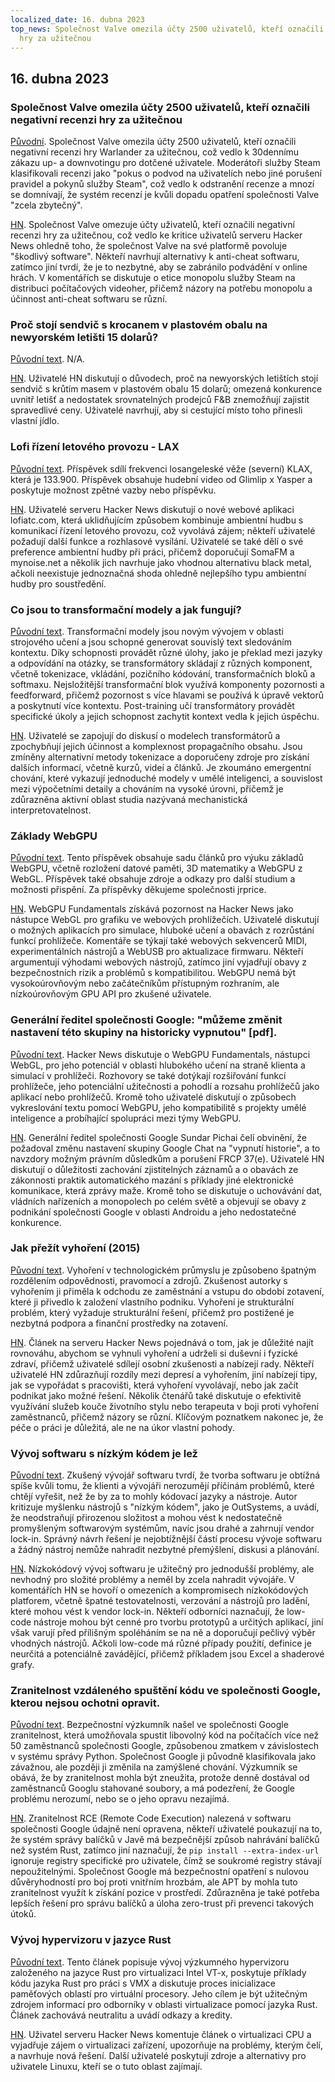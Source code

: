 ```yaml
---
localized_date: 16. dubna 2023
top_news: Společnost Valve omezila účty 2500 uživatelů, kteří označili negativní recenzi
  hry za užitečnou
---
```




<CallToAction />

<Steps>

## 16. dubna 2023

### Společnost Valve omezila účty 2500 uživatelů, kteří označili negativní recenzi hry za užitečnou

[Původní](https://tech.slashdot.org/story/23/04/14/175246/valve-restricts-accounts-of-2500-users-who-marked-a-negative-game-review-useful).
Společnost Valve omezila účty 2500 uživatelů, kteří označili negativní recenzi hry Warlander za užitečnou, což vedlo k 30dennímu zákazu up- a downvotingu pro dotčené uživatele. Moderátoři služby Steam klasifikovali recenzi jako "pokus o podvod na uživatelích nebo jiné porušení pravidel a pokynů služby Steam", což vedlo k odstranění recenze a mnozí se domnívají, že systém recenzí je kvůli dopadu opatření společnosti Valve "zcela zbytečný".

[HN](http://news.ycombinator.com/item?id=35577895).
Společnost Valve omezuje účty uživatelů, kteří označili negativní recenzi hry za užitečnou, což vedlo ke kritice uživatelů serveru Hacker News ohledně toho, že společnost Valve na své platformě povoluje "škodlivý software". Někteří navrhují alternativy k anti-cheat softwaru, zatímco jiní tvrdí, že je to nezbytné, aby se zabránilo podvádění v online hrách. V komentářích se diskutuje o etice monopolu služby Steam na distribuci počítačových videoher, přičemž názory na potřebu monopolu a účinnost anti-cheat softwaru se různí.

### Proč stojí sendvič s krocanem v plastovém obalu na newyorském letišti 15 dolarů?

[Původní text](https://hellgatenyc.com/why-is-airport-turkey-sandwich-expensive).
N/A.

[HN](http://news.ycombinator.com/item?id=35580847).
Uživatelé HN diskutují o důvodech, proč na newyorských letištích stojí sendvič s krůtím masem v plastovém obalu 15 dolarů; omezená konkurence uvnitř letišť a nedostatek srovnatelných prodejců F&B znemožňují zajistit spravedlivé ceny. Uživatelé navrhují, aby si cestující místo toho přinesli vlastní jídlo.

### Lofi řízení letového provozu - LAX

[Původní text](https://www.lofiatc.com/?icao=KLAX).
Příspěvek sdílí frekvenci losangeleské věže (severní) KLAX, která je 133.900. Příspěvek obsahuje hudební video od Glimlip x Yasper a poskytuje možnost zpětné vazby nebo příspěvku.

[HN](http://news.ycombinator.com/item?id=35583228).
Uživatelé serveru Hacker News diskutují o nové webové aplikaci lofiatc.com, která uklidňujícím způsobem kombinuje ambientní hudbu s komunikací řízení letového provozu, což vyvolává zájem; někteří uživatelé požadují další funkce a rozhlasové vysílání. Uživatelé se také dělí o své preference ambientní hudby při práci, přičemž doporučují SomaFM a mynoise.net a několik jich navrhuje jako vhodnou alternativu black metal, ačkoli neexistuje jednoznačná shoda ohledně nejlepšího typu ambientní hudby pro soustředění.

### Co jsou to transformační modely a jak fungují?

[Původní text](https://txt.cohere.ai/what-are-transformer-models/).
Transformační modely jsou novým vývojem v oblasti strojového učení a jsou schopné generovat souvislý text sledováním kontextu. Díky schopnosti provádět různé úlohy, jako je překlad mezi jazyky a odpovídání na otázky, se transformátory skládají z různých komponent, včetně tokenizace, vkládání, pozičního kódování, transformačních bloků a softmaxu. Nejsložitější transformační blok využívá komponenty pozornosti a feedforward, přičemž pozornost s více hlavami se používá k úpravě vektorů a poskytnutí více kontextu. Post-training učí transformátory provádět specifické úkoly a jejich schopnost zachytit kontext vedla k jejich úspěchu.

[HN](http://news.ycombinator.com/item?id=35576918).
Uživatelé se zapojují do diskusí o modelech transformátorů a zpochybňují jejich účinnost a komplexnost propagačního obsahu. Jsou zmíněny alternativní metody tokenizace a doporučeny zdroje pro získání dalších informací, včetně kurzů, videí a článků. Je zkoumáno emergentní chování, které vykazují jednoduché modely v umělé inteligenci, a souvislost mezi výpočetními detaily a chováním na vysoké úrovni, přičemž je zdůrazněna aktivní oblast studia nazývaná mechanistická interpretovatelnost.

### Základy WebGPU

[Původní text](https://webgpufundamentals.org/).
Tento příspěvek obsahuje sadu článků pro výuku základů WebGPU, včetně rozložení datové paměti, 3D matematiky a WebGPU z WebGL. Příspěvek také obsahuje zdroje a odkazy pro další studium a možnosti přispění. Za příspěvky děkujeme společnosti jrprice.

[HN](http://news.ycombinator.com/item?id=35579334).
WebGPU Fundamentals získává pozornost na Hacker News jako nástupce WebGL pro grafiku ve webových prohlížečích. Uživatelé diskutují o možných aplikacích pro simulace, hluboké učení a obavách z rozrůstání funkcí prohlížeče. Komentáře se týkají také webových sekvencerů MIDI, experimentálních nástrojů a WebUSB pro aktualizace firmwaru. Někteří argumentují výhodami webových nástrojů, zatímco jiní vyjadřují obavy z bezpečnostních rizik a problémů s kompatibilitou. WebGPU nemá být vysokoúrovňovým nebo začátečníkům přístupným rozhraním, ale nízkoúrovňovým GPU API pro zkušené uživatele.

### Generální ředitel společnosti Google: "můžeme změnit nastavení této skupiny na historicky vypnutou" [pdf].

[Původní text](https://ia601707.us.archive.org/28/items/gov.uscourts.cand.364454/gov.uscourts.cand.364454.385.0.pdf).
Hacker News diskutuje o WebGPU Fundamentals, nástupci WebGL, pro jeho potenciál v oblasti hlubokého učení na straně klienta a simulací v prohlížeči. Rozhovory se také dotýkají rozšiřování funkcí prohlížeče, jeho potenciální užitečnosti a pohodlí a rozsahu prohlížečů jako aplikací nebo prohlížečů. Kromě toho uživatelé diskutují o způsobech vykreslování textu pomocí WebGPU, jeho kompatibilitě s projekty umělé inteligence a probíhající spolupráci mezi týmy WebGPU.

[HN](http://news.ycombinator.com/item?id=35585174).
Generální ředitel společnosti Google Sundar Pichai čelí obvinění, že požadoval změnu nastavení skupiny Google Chat na "vypnutí historie", a to navzdory možným právním důsledkům a porušení FRCP 37(e). Uživatelé HN diskutují o důležitosti zachování zjistitelných záznamů a o obavách ze zákonnosti praktik automatického mazání s příklady jiné elektronické komunikace, která zprávy maže. Kromě toho se diskutuje o uchovávání dat, vládních nařízeních a monopolech po celém světě a objevují se obavy z podnikání společnosti Google v oblasti Androidu a jeho nedostatečné konkurence.

### Jak přežít vyhoření (2015)

[Původní text](https://lifeofaudrey.com/essays/surviving_burnout.html).
Vyhoření v technologickém průmyslu je způsobeno špatným rozdělením odpovědnosti, pravomocí a zdrojů. Zkušenost autorky s vyhořením ji přiměla k odchodu ze zaměstnání a vstupu do období zotavení, které ji přivedlo k založení vlastního podniku. Vyhoření je strukturální problém, který vyžaduje strukturální řešení, přičemž pro postižené je nezbytná podpora a finanční prostředky na zotavení.

[HN](http://news.ycombinator.com/item?id=35577285).
Článek na serveru Hacker News pojednává o tom, jak je důležité najít rovnováhu, abychom se vyhnuli vyhoření a udrželi si duševní i fyzické zdraví, přičemž uživatelé sdílejí osobní zkušenosti a nabízejí rady. Někteří uživatelé HN zdůrazňují rozdíly mezi depresí a vyhořením, jiní nabízejí tipy, jak se vypořádat s pracovišti, která vyhoření vyvolávají, nebo jak začít podnikat jako možné řešení. Několik čtenářů také diskutuje o efektivitě využívání služeb kouče životního stylu nebo terapeuta v boji proti vyhoření zaměstnanců, přičemž názory se různí. Klíčovým poznatkem nakonec je, že péče o práci je důležitá, ale ne na úkor vlastní pohody.

### Vývoj softwaru s nízkým kódem je lež

[Původní text](https://jaylittle.com/post/view/2023/4/low-code-software-development-is-a-lie).
Zkušený vývojář softwaru tvrdí, že tvorba softwaru je obtížná spíše kvůli tomu, že klienti a vývojáři nerozumějí příčinám problémů, které chtějí vyřešit, než že by za to mohly kódovací jazyky a nástroje. Autor kritizuje myšlenku nástrojů s "nízkým kódem", jako je OutSystems, a uvádí, že neodstraňují přirozenou složitost a mohou vést k nedostatečně promyšleným softwarovým systémům, navíc jsou drahé a zahrnují vendor lock-in. Správný návrh řešení je nejobtížnější částí procesu vývoje softwaru a žádný nástroj nemůže nahradit nezbytné přemýšlení, diskusi a plánování.

[HN](http://news.ycombinator.com/item?id=35578240).
Nízkokódový vývoj softwaru je užitečný pro jednodušší problémy, ale nevhodný pro složité problémy a neměl by zcela nahradit vývojáře. V komentářích HN se hovoří o omezeních a kompromisech nízkokódových platforem, včetně špatné testovatelnosti, verzování a nástrojů pro ladění, které mohou vést k vendor lock-in. Někteří odborníci naznačují, že low-code nástroje mohou být cenné pro tvorbu prototypů a určitých aplikací, jiní však varují před přílišným spoléháním se na ně a doporučují pečlivý výběr vhodných nástrojů. Ačkoli low-code má různé případy použití, definice je neurčitá a potenciálně zavádějící, přičemž příkladem jsou Excel a shaderové grafy.

### Zranitelnost vzdáleného spuštění kódu ve společnosti Google, kterou nejsou ochotni opravit.

[Původní text](https://giraffesecurity.dev/posts/google-remote-code-execution/).
Bezpečnostní výzkumník našel ve společnosti Google zranitelnost, která umožňovala spustit libovolný kód na počítačích více než 50 zaměstnanců společnosti Google, způsobenou zmatkem v závislostech v systému správy Python. Společnost Google ji původně klasifikovala jako závažnou, ale později ji změnila na zamýšlené chování. Výzkumník se obává, že by zranitelnost mohla být zneužita, protože denně dostával od zaměstnanců Googlu stahované soubory, a má podezření, že Google problému nerozumí, nebo se o jeho opravu nezajímá.

[HN](http://news.ycombinator.com/item?id=35581532).
Zranitelnost RCE (Remote Code Execution) nalezená v softwaru společnosti Google údajně není opravena, někteří uživatelé poukazují na to, že systém správy balíčků v Javě má bezpečnější způsob nahrávání balíčků než systém Rust, zatímco jiní naznačují, že `pip install --extra-index-url` ignoruje registry specifické pro uživatele, čímž se soukromé registry stávají nepoužitelnými. Společnost Google má bezpečnostní opatření s nulovou důvěryhodností pro boj proti vnitřním hrozbám, ale APT by mohla tuto zranitelnost využít k získání pozice v prostředí. Zdůrazněna je také potřeba lepších řešení pro správu balíčků a úloha zero-trust při prevenci takových útoků.

### Vývoj hypervizoru v jazyce Rust

[Původní text](https://memn0ps.github.io/hypervisor-development-in-rust-part-1/).
Tento článek popisuje vývoj výzkumného hypervizoru založeného na jazyce Rust pro virtualizaci Intel VT-x, poskytuje příklady kódu jazyka Rust pro práci s VMX a diskutuje proces inicializace paměťových oblastí pro virtuální procesory. Jeho cílem je být užitečným zdrojem informací pro odborníky v oblasti virtualizace pomocí jazyka Rust. Článek zachovává neutralitu a uvádí odkazy a kredity.

[HN](http://news.ycombinator.com/item?id=35579876).
Uživatel serveru Hacker News komentuje článek o virtualizaci CPU a vyjadřuje zájem o virtualizaci zařízení, upozorňuje na problémy, kterým čelí, a navrhuje nová řešení. Další uživatelé poskytují zdroje a alternativy pro uživatele Linuxu, kteří se o tuto oblast zajímají.

</Steps>
